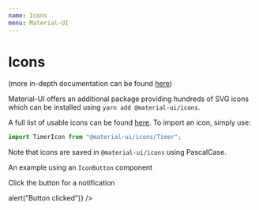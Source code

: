 ---
name: Icons
menu: Material-UI
---


# Icons

(more in-depth documentation can be found [here](https://www.npmjs.com/package/@material-ui/icons))

Material-UI offers an additional package providing hundreds of SVG icons which can be installed using `yarn add @material-ui/icons`.

A full list of usable icons can be found [here](https://material.io/tools/icons/?style=baseline). To import an icon, simply use:

```jsx
import TimerIcon from "@material-ui/icons/Timer";
```

Note that icons are saved in `@material-ui/icons` using PascalCase.

An example using an `IconButton` component

<Playground>
  <p>Click the button for a notification</p>
  <IconButton>
    <NotificationIcon
      fontSize="large"
      onClick={() => alert("Button clicked")}
    />
  </IconButton>
</Playground>
